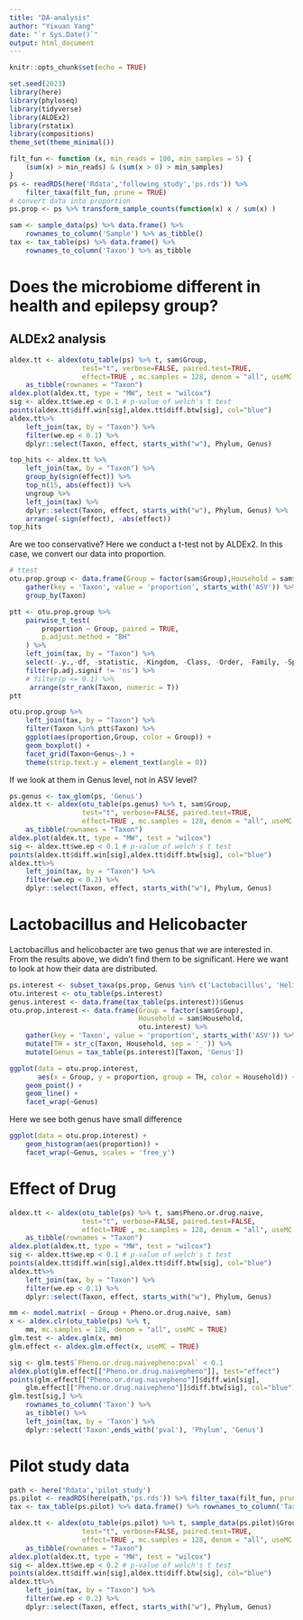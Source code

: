 ```yaml
---
title: "DA-analysis"
author: "Yixuan Yang"
date: "`r Sys.Date()`"
output: html_document
---
```


```r
knitr::opts_chunk$set(echo = TRUE)
```

```r
set.seed(2023)
library(here)
library(phyloseq)
library(tidyverse)
library(ALDEx2)
library(rstatix)
library(compositions)
theme_set(theme_minimal())
```

```r
filt_fun <- function (x, min_reads = 100, min_samples = 5) {
    (sum(x) > min_reads) & (sum(x > 0) > min_samples)
}
ps <- readRDS(here('Rdata','following_study','ps.rds')) %>% 
    filter_taxa(filt_fun, prune = TRUE) 
# convert data into proportion
ps.prop <- ps %>% transform_sample_counts(function(x) x / sum(x) )

sam <- sample_data(ps) %>% data.frame() %>%
    rownames_to_column('Sample') %>% as_tibble()
tax <- tax_table(ps) %>% data.frame() %>%
    rownames_to_column('Taxon') %>% as_tibble
```

# Does the microbiome different in health and epilepsy group?

## ALDEx2 analysis

```r
aldex.tt <- aldex(otu_table(ps) %>% t, sam$Group,
                  test="t", verbose=FALSE, paired.test=TRUE,
                  effect=TRUE , mc.samples = 128, denom = "all", useMC = TRUE) %>%
    as_tibble(rownames = "Taxon")
aldex.plot(aldex.tt, type = "MW", test = "wilcox")
sig <- aldex.tt$we.ep < 0.1 # p-value of welch's t test 
points(aldex.tt$diff.win[sig],aldex.tt$diff.btw[sig], col="blue")
aldex.tt%>%
    left_join(tax, by = "Taxon") %>%
    filter(we.ep < 0.1) %>% 
    dplyr::select(Taxon, effect, starts_with("w"), Phylum, Genus)
```

```r
top_hits <- aldex.tt %>%
    left_join(tax, by = "Taxon") %>%
    group_by(sign(effect)) %>%
    top_n(15, abs(effect)) %>%
    ungroup %>%
    left_join(tax) %>%
    dplyr::select(Taxon, effect, starts_with("w"), Phylum, Genus) %>%
    arrange(-sign(effect), -abs(effect))
top_hits 
```

Are we too conservative? Here we conduct a t-test not by ALDEx2. In this case, we convert our data into proportion.

```r
# ttest
otu.prop.group <- data.frame(Group = factor(sam$Group),Household = sam$Household, otu_table(ps.prop)) %>% 
    gather(key = 'Taxon', value = 'proportion', starts_with('ASV')) %>% 
    group_by(Taxon)

ptt <- otu.prop.group %>% 
    pairwise_t_test(
        proportion ~ Group, paired = TRUE,
        p.adjust.method = "BH"
    ) %>%
    left_join(tax, by = "Taxon") %>% 
    select(-.y.,-df, -statistic, -Kingdom, -Class, -Order, -Family, -Species) %>%
    filter(p.adj.signif != 'ns') %>% 
    # filter(p <= 0.1) %>% 
     arrange(str_rank(Taxon, numeric = T))
ptt

otu.prop.group %>%
    left_join(tax, by = "Taxon") %>% 
    filter(Taxon %in% ptt$Taxon) %>% 
    ggplot(aes(proportion,Group, color = Group)) +
    geom_boxplot() +
    facet_grid(Taxon+Genus~.) +
    theme(strip.text.y = element_text(angle = 0))
```

If we look at them in Genus level, not in ASV level?

```r
ps.genus <- tax_glom(ps, 'Genus')
aldex.tt <- aldex(otu_table(ps.genus) %>% t, sam$Group,
                  test="t", verbose=FALSE, paired.test=TRUE,
                  effect=TRUE , mc.samples = 128, denom = "all", useMC = TRUE) %>%
    as_tibble(rownames = "Taxon")
aldex.plot(aldex.tt, type = "MW", test = "wilcox")
sig <- aldex.tt$we.ep < 0.1 # p-value of welch's t test 
points(aldex.tt$diff.win[sig],aldex.tt$diff.btw[sig], col="blue")
aldex.tt%>%
    left_join(tax, by = "Taxon") %>%
    filter(we.ep < 0.2) %>% 
    dplyr::select(Taxon, effect, starts_with("w"), Phylum, Genus)
```

# Lactobacillus and Helicobacter

Lactobacillus and helicobacter are two genus that we are interested in. From the results above, we didn't find them to be significant. Here we want to look at how their data are distributed.

```r
ps.interest <- subset_taxa(ps.prop, Genus %in% c('Lactobacillus', 'Helicobacter'))
otu.interest <- otu_table(ps.interest)
genus.interest <- data.frame(tax_table(ps.interest))$Genus
otu.prop.interest <- data.frame(Group = factor(sam$Group),
                                Household = sam$Household,
                                otu.interest) %>% 
    gather(key = 'Taxon', value = 'proportion', starts_with('ASV')) %>% 
    mutate(TH = str_c(Taxon, Household, sep = '_')) %>% 
    mutate(Genus = tax_table(ps.interest)[Taxon, 'Genus'])

ggplot(data = otu.prop.interest,
       aes(x = Group, y = proportion, group = TH, color = Household)) +
    geom_point() +
    geom_line() +
    facet_wrap(~Genus)
```

Here we see both genus have small difference

```r
ggplot(data = otu.prop.interest) +
    geom_histogram(aes(proportion)) +
    facet_wrap(~Genus, scales = 'free_y')
```


# Effect of Drug

```r
aldex.tt <- aldex(otu_table(ps) %>% t, sam$Pheno.or.drug.naive,
                  test="t", verbose=FALSE, paired.test=FALSE,
                  effect=TRUE , mc.samples = 128, denom = "all", useMC = TRUE) %>%
    as_tibble(rownames = "Taxon")
aldex.plot(aldex.tt, type = "MW", test = "wilcox")
sig <- aldex.tt$we.ep < 0.1 # p-value of welch's t test 
points(aldex.tt$diff.win[sig],aldex.tt$diff.btw[sig], col="blue")
aldex.tt%>%
    left_join(tax, by = "Taxon") %>%
    filter(we.ep < 0.1) %>% 
    dplyr::select(Taxon, effect, starts_with("w"), Phylum, Genus)
```

```r
mm <- model.matrix( ~ Group + Pheno.or.drug.naive, sam)
x <- aldex.clr(otu_table(ps) %>% t, 
    mm, mc.samples = 128, denom = "all", useMC = TRUE)
glm.test <- aldex.glm(x, mm)
glm.effect <- aldex.glm.effect(x, useMC = TRUE)
```

```r
sig <- glm.test$`Pheno.or.drug.naivepheno:pval` < 0.1
aldex.plot(glm.effect[["Pheno.or.drug.naivepheno"]], test="effect")
points(glm.effect[["Pheno.or.drug.naivepheno"]]$diff.win[sig],
    glm.effect[["Pheno.or.drug.naivepheno"]]$diff.btw[sig], col="blue")
glm.test[sig,] %>%
    rownames_to_column('Taxon') %>%
    as_tibble() %>%
    left_join(tax, by = 'Taxon') %>% 
    dplyr::select('Taxon',ends_with('pval'), 'Phylum', 'Genus')
```

# Pilot study data

```r
path <- here('Rdata','pilot_study')
ps.pilot <- readRDS(here(path,'ps.rds')) %>% filter_taxa(filt_fun, prune = TRUE)
tax <- tax_table(ps.pilot) %>% data.frame() %>% rownames_to_column('Taxon') %>% as_tibble
```


```r
aldex.tt <- aldex(otu_table(ps.pilot) %>% t, sample_data(ps.pilot)$Group,
                  test="t", verbose=FALSE, paired.test=TRUE,
                  effect=TRUE , mc.samples = 128, denom = "all", useMC = TRUE) %>%
    as_tibble(rownames = "Taxon")
aldex.plot(aldex.tt, type = "MW", test = "wilcox")
sig <- aldex.tt$we.ep < 0.2 # p-value of welch's t test 
points(aldex.tt$diff.win[sig],aldex.tt$diff.btw[sig], col="blue")
aldex.tt%>%
    left_join(tax, by = "Taxon") %>%
    filter(we.ep < 0.2) %>% 
    dplyr::select(Taxon, effect, starts_with("w"), Phylum, Genus)
```
